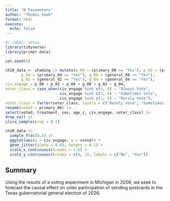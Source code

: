 ```yaml
---
title: "N Parameters"
author: "Thomas Seoh"
format: html
execute: 
  echo: false
---
```


```r
#| label: setup
library(tidyverse)
library(primer.data)
```

```r
set.seed(9)

ch10_data <- shaming |> mutate(p_00 = (primary_00 == "Yes"), p_02 = (primary_02 == "Yes"),
       p_04 = (primary_04 == "Yes"), g_00 = (general_00 == "Yes"),
       g_02 = (general_02 == "Yes"), g_04 = (general_04 == "Yes"),
civ_engage = p_00 + p_02 + p_04 + g_00 + g_02 + g_04,
voter_class = case_when(civ_engage %in% c(5, 6) ~ "Always Vote",
                        civ_engage %in% c(3, 4) ~ "Sometimes Vote",
                        civ_engage %in% c(1, 2) ~ "Rarely Vote"),
voter_class = factor(voter_class, levels = c("Rarely Vote", "Sometimes Vote", "Always Vote")), age_z = as.numeric(scale(age))) |> 
rename(voted = primary_06) |> 
select(voted, treatment, sex, age_z, civ_engage, voter_class) |> 
drop_na() |> 
slice_sample(prop = 0.1) 

ch10_data |> 
  sample_frac(0.5) |> 
  ggplot(aes(x = civ_engage, y = voted)) + 
  geom_jitter(alpha = 0.03, height = 0.1) + 
  scale_x_continuous(breaks = 1:6) + 
  scale_y_continuous(breaks = c(0, 1), labels = c("No", "Yes"))
```

## **Summary**
Using the results of a voting experiment in Michigan in 2006, we seek to forecast the causal effect on voter participation of sending postcards in the Texas gubernatorial general election of 2026.
